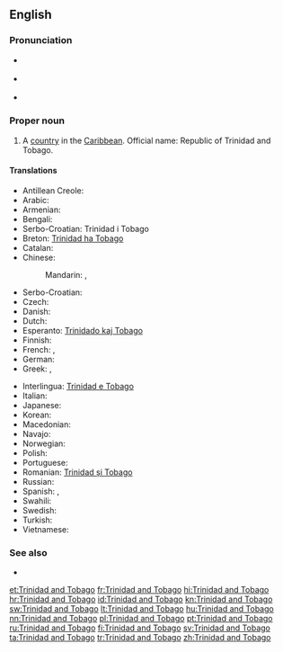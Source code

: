 ==English==
{{rfc-auto}}
{{wikipedia}}

===Pronunciation===
* {{a|UK}} {{IPA|/ˌtɹɪn.ɪ.dæd ænd təʊˈbeɪ.ɡəʊ/|/ˌtɹɪn.ə.dæd ænd təˈbeɪ.ɡəʊ/}}
* {{a|US}} {{IPA|/ˌtɹɪn.ɪ.dæd ænd toʊˈbeɪ.ɡoʊ/|/ˌtɹɪn.ə.dæd ænd təˈbeɪ.ɡoʊ/}}
* {{audio|en-us-Trinidad and Tobago.ogg|Audio (US)}}

===Proper noun===
{{en-proper noun|head=[[Trinidad]] [[and]] [[Tobago]]}}

# A [[country]] in the [[Caribbean]]. Official name: Republic of Trinidad and Tobago.

====Translations====
{{trans-top|country}}
* Antillean Creole: {{tø|gcf|Trinidad ek Tobago}}
* Arabic: {{t-|ar|ترينيداد وتوباغو|tr=trinidaad wa-tubaaghu}}
* Armenian: {{t-|hy|Տրինիդադ և Տոբագո|tr=Trinidad ev Tobago}}
* Bengali: {{t-|bn|ত্রিনিদাদ ও টোবাগো}}
* Serbo-Croatian: Trinidad i Tobago {{m}}
* Breton: [[Trinidad ha Tobago]]
* Catalan: {{t+|ca|Trinitat i Tobago|f}}
* Chinese:
*: Mandarin: {{t-|cmn|特立尼達和多巴哥|sc=Hani}}, {{t-|cmn|特立尼达和多巴哥|tr=Tèlìnídá hé Duōbāgē|sc=Hani}}
* Serbo-Croatian: {{t-|sh|Trinidad i Tobago}}
* Czech: {{t+|cs|Trinidad a Tobago}}
* Danish: {{t-|da|Trinidad og Tobago}}
* Dutch: {{t+|nl|Trinidad en Tobago}}
* Esperanto: [[Trinidado kaj Tobago]]
* Finnish: {{t+|fi|Trinidad ja Tobago}}
* French: {{t+|fr|Trinité-et-Tobago}}, {{t-|fr|Trinidad-et-Tobago}}
* German: {{t+|de|Trinidad und Tobago}}
* Greek: {{t-|el|Τρινιδάδ και Τομπάγκο|n|tr=Trinidád kai Tobágo}}, {{t+|el|Τρινιντάντ και Τομπάγκο|n|tr=Trinidád kai Tobágo}}
{{trans-mid}}
* Interlingua: [[Trinidad e Tobago]]
* Italian: {{t-|it|Trinidad e Tobago|m}}
* Japanese: {{t-|ja|トリニダード・トバゴ|tr=Torinidādo-Tobago}}
* Korean: {{t+|ko|트리니다드 토바고|tr=Teurinidadeu Tobago|sc=Hang}}
* Macedonian: {{t-|mk|Тринидад и Тобаго|m|tr=Trínidad i Tobágo}}
* Navajo: {{tø|nv|Trinidad dóó Tobago}}
* Norwegian: {{t-|no|Trinidad og Tobago}}
* Polish: {{t+|pl|Trynidad i Tobago}}
* Portuguese: {{t+|pt|Trindade e Tobago}}
* Romanian: [[Trinidad și Tobago]]
* Russian: {{t-|ru|Тринидад и Тобаго|f|n|tr=Trinidád i Tobágo}}
* Spanish: {{t+|es|Trinidad y Tobago}}, {{t+|es|Trinidad y Tabago}}
* Swahili: {{t-|sw|Trinidadi na Tobago}}
* Swedish: {{t+|sv|Trinidad och Tobago}}
* Turkish: {{t+|tr|Trinidad ve Tobago}}
* Vietnamese: {{t-|vi|Trinidad và Tobago}}
{{trans-bottom}}

===See also===
* {{list|en|countries of North America}}

[[et:Trinidad and Tobago]]
[[fr:Trinidad and Tobago]]
[[hi:Trinidad and Tobago]]
[[hr:Trinidad and Tobago]]
[[id:Trinidad and Tobago]]
[[kn:Trinidad and Tobago]]
[[sw:Trinidad and Tobago]]
[[lt:Trinidad and Tobago]]
[[hu:Trinidad and Tobago]]
[[nn:Trinidad and Tobago]]
[[pl:Trinidad and Tobago]]
[[pt:Trinidad and Tobago]]
[[ru:Trinidad and Tobago]]
[[fi:Trinidad and Tobago]]
[[sv:Trinidad and Tobago]]
[[ta:Trinidad and Tobago]]
[[tr:Trinidad and Tobago]]
[[zh:Trinidad and Tobago]]